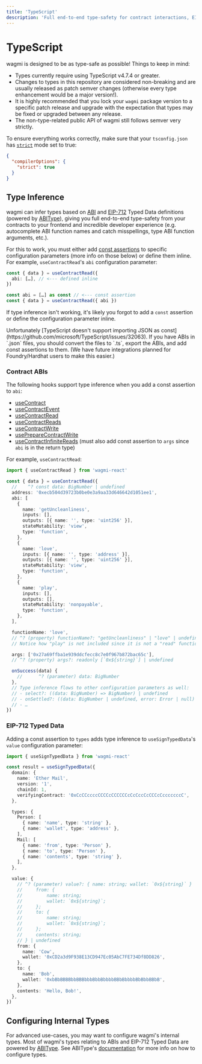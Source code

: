 ```yaml
---
title: 'TypeScript'
description: 'Full end-to-end type-safety for contract interactions, EIP-712 typed data, and more!'
---
```



# TypeScript

wagmi is designed to be as type-safe as possible! Things to keep in mind:

- Types currently require using TypeScript v4.7.4 or greater.
- Changes to types in this repository are considered non-breaking and are usually released as patch semver changes (otherwise every type enhancement would be a major version!).
- It is highly recommended that you lock your `wagmi` package version to a specific patch release and upgrade with the expectation that types may be fixed or upgraded between any release.
- The non-type-related public API of wagmi still follows semver very strictly.

To ensure everything works correctly, make sure that your `tsconfig.json` has [`strict`](https://www.typescriptlang.org/tsconfig#strict) mode set to true:

```json filename="tsconfig.json"
{
  "compilerOptions": {
    "strict": true
  }
}
```

## Type Inference

wagmi can infer types based on [ABI](https://docs.soliditylang.org/en/v0.8.15/abi-spec.html#json) and [EIP-712](https://eips.ethereum.org/EIPS/eip-712) Typed Data definitions (powered by [ABIType](https://github.com/wagmi-dev/abitype)), giving you full end-to-end type-safety from your contracts to your frontend and incredible developer experience (e.g. autocomplete ABI function names and catch misspellings, type ABI function arguments, etc.).

For this to work, you must either add [const assertions](https://www.typescriptlang.org/docs/handbook/release-notes/typescript-3-4.html#const-assertions) to specific configuration parameters (more info on those below) or define them inline. For example, `useContractRead`'s `abi` configuration parameter:

```ts
const { data } = useContractRead({
  abi: […], // <--- defined inline
})
```

```ts
const abi = […] as const // <--- const assertion
const { data } = useContractRead({ abi })
```

If type inference isn't working, it's likely you forgot to add a `const` assertion or define the configuration parameter inline.

<Callout type="info">
  Unfortunately [TypeScript doesn't support importing JSON as
  const](https://github.com/microsoft/TypeScript/issues/32063). If you have ABIs
  in `.json` files, you should convert the files to `.ts`, export the ABIs, and
  add const assertions to them. (We have future integrations planned for
  Foundry/Hardhat users to make this easier.)
</Callout>

### Contract ABIs

The following hooks support type inference when you add a const assertion to `abi`:

- [useContract](/react/hooks/useContract)
- [useContractEvent](/react/hooks/useContractEvent)
- [useContractRead](/react/hooks/useContractRead)
- [useContractReads](/react/hooks/useContractReads)
- [useContractWrite](/react/hooks/useContractWrite)
- [usePrepareContractWrite](/react/prepare-hooks/usePrepareContractWrite)
- [useContractInfiniteReads](/react/hooks/useContractInfiniteReads) (must also add const assertion to `args` since `abi` is in the return type)

For example, `useContractRead`:

```ts
import { useContractRead } from 'wagmi-react'

const { data } = useContractRead({
  //    ^? const data: BigNumber | undefined
  address: '0xecb504d39723b0be0e3a9aa33d646642d1051ee1',
  abi: [
    {
      name: 'getUncleanliness',
      inputs: [],
      outputs: [{ name: '', type: 'uint256' }],
      stateMutability: 'view',
      type: 'function',
    },
    {
      name: 'love',
      inputs: [{ name: '', type: 'address' }],
      outputs: [{ name: '', type: 'uint256' }],
      stateMutability: 'view',
      type: 'function',
    },
    {
      name: 'play',
      inputs: [],
      outputs: [],
      stateMutability: 'nonpayable',
      type: 'function',
    },
  ],

  functionName: 'love',
  // ^? (property) functionName?: "getUncleanliness" | "love" | undefined
  // Notice how "play" is not included since it is not a "read" function

  args: ['0x27a69ffba1e939ddcfecc8c7e0f967b872bac65c'],
  // ^? (property) args?: readonly [`0x${string}`] | undefined

  onSuccess(data) {
    //      ^? (parameter) data: BigNumber
  },
  // Type inference flows to other configuration parameters as well:
  // - select?: ((data: BigNumber) => BigNumber) | undefined
  // - onSettled?: ((data: BigNumber | undefined, error: Error | null) => void) | undefined
  // - …
})
```

### EIP-712 Typed Data

Adding a const assertion to `types` adds type inference to `useSignTypedData`'s `value` configuration parameter:

```ts
import { useSignTypedData } from 'wagmi-react'

const result = useSignTypedData({
  domain: {
    name: 'Ether Mail',
    version: '1',
    chainId: 1,
    verifyingContract: '0xCcCCccccCCCCcCCCCCCcCcCccCcCCCcCcccccccC',
  },

  types: {
    Person: [
      { name: 'name', type: 'string' },
      { name: 'wallet', type: 'address' },
    ],
    Mail: [
      { name: 'from', type: 'Person' },
      { name: 'to', type: 'Person' },
      { name: 'contents', type: 'string' },
    ],
  },

  value: {
    // ^? (parameter) value?: { name: string; wallet: `0x${string}` } | {
    //     from: {
    //         name: string;
    //         wallet: `0x${string}`;
    //     };
    //     to: {
    //         name: string;
    //         wallet: `0x${string}`;
    //     };
    //     contents: string;
    // } | undefined
    from: {
      name: 'Cow',
      wallet: '0xCD2a3d9F938E13CD947Ec05AbC7FE734Df8DD826',
    },
    to: {
      name: 'Bob',
      wallet: '0xbBbBBBBbbBBBbbbBbbBbbbbBBbBbbbbBbBbbBBbB',
    },
    contents: 'Hello, Bob!',
  },
})
```

## Configuring Internal Types

For advanced use-cases, you may want to configure wagmi's internal types. Most of wagmi's types relating to ABIs and EIP-712 Typed Data are powered by [ABIType](https://github.com/wagmi-dev/abitype). See ABIType's [documentation](https://github.com/wagmi-dev/abitype#configuration) for more info on how to configure types.
